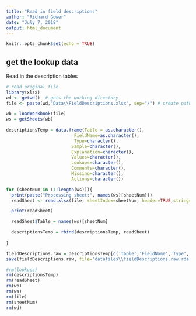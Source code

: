 ```yaml
---
title: "Read in field descriptions"
author: "Richard Gower"
date: "July 7, 2018"
output: html_document
---
```


```r
knitr::opts_chunk$set(echo = TRUE)
```

## get the lookup data

Read in the description tables 

```r
# read original file
library(xlsx)
wd <- getwd()  # gets the working directory
file <- paste(wd,"Data\\FieldDescriptions.xlsx", sep="/") # create path and file name

wb = loadWorkbook(file)
ws = getSheets(wb)
 
descriptionsTemp = data.frame(Table = as.character(),
                          FieldName=as.character(),
                          Type=character(),
                         Sample=character(),
                         Explanation=character(),
                         Values=character(),
                         Lookups=character(),
                         Comments=character(),
                         Missing=character(),
                         Actions=character())

for (sheetNum in (1:length(ws))){
  print(paste("Processing sheet:", names(ws)[sheetNum]))
  readSheet <- read.xlsx(file, sheetIndex=sheetNum, header=TRUE,stringsAsFactors=FALSE )

  print(readSheet)

  readSheet$Table = names(ws)[sheetNum] 

  descriptionsTemp = rbind(descriptionsTemp, readSheet)
  
}

fieldDescriptions.raw = descriptionsTemp[c('Table','FieldName','Type', 'Sample', 'Description', 'Values', 'Lookups','MissingValue', 'MissingCount', 'MissingPercent','SuspectData', 'Comments', 'Actions' )]
save(fieldDescriptions.raw, file='datafiles\\fieldDescriptions.raw.rda')

```
```r
#rm(lookups)
rm(descriptionsTemp)
rm(readSheet)
rm(wb)
rm(ws)
rm(file)
rm(sheetNum)
rm(wd)
```


